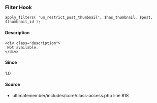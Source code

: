 
### Filter Hook    
    
```
apply_filters( 'um_restrict_post_thumbnail', $has_thumbnail, $post, $thumbnail_id );
```

#### Description
    <div class="description">
     Not available.
    </div>

#### Since
<div class="description">
1.0
</div>

#### Source
  - <Link href="/developer/files/includes-core-class-access#source-view.818">ultimatemember/includes/core/class-access.php</Link> <Link href="/developer/files/includes-core-class-access#source-view.818">line 818</Link>

